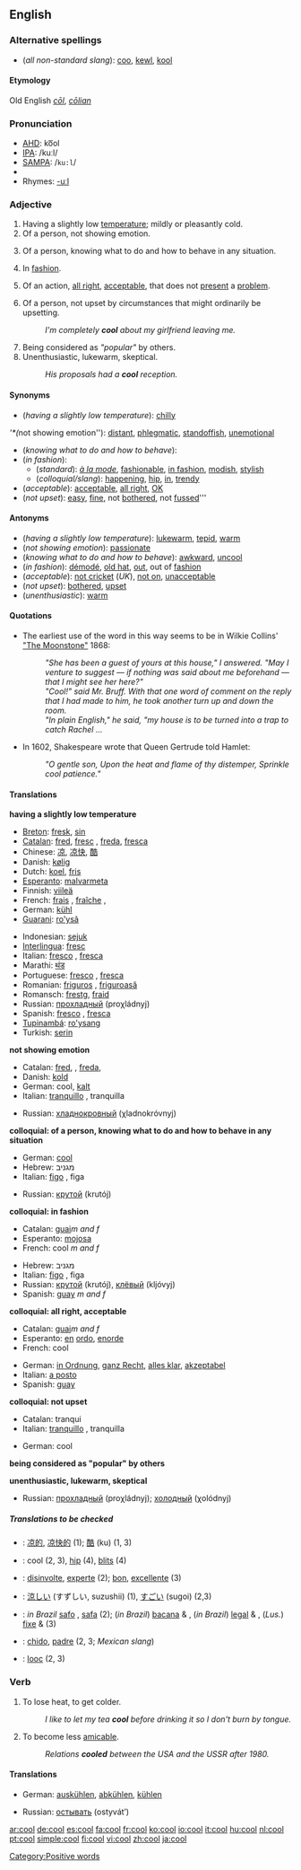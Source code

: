 ==English==

===Alternative spellings===
*(''all non-standard slang''): [[coo]], [[kewl]], [[kool]]

====Etymology====
Old English ''[[cōl]]'', ''[[cōlian]]''

===Pronunciation===
*[[AHD]]: ko͞ol
*[[IPA]]: /kuːl/
*[[SAMPA]]: /<tt>ku:l</tt>/
*{{audio|en-us-cool.ogg|Audio (US)}}
*Rhymes: [[Rhymes:English:-uːl|-uːl]]

===Adjective===
{{en-adj-er}}

# Having a slightly low [[temperature]]; mildly or pleasantly cold.
# Of a person, not showing emotion. 
# {{colloquial}} Of a person, knowing what to do and how to behave in any situation.
# {{colloquial}} In [[fashion]].
# {{colloquial}} Of an action, [[all right]], [[acceptable]], that does not [[present]] a [[problem]].  {{ref|1}}
# {{colloquial}} Of a person, not upset by circumstances that might ordinarily be upsetting.
#:''I'm completely '''cool''' about my girlfriend leaving me.''
# Being considered as ''"popular"'' by others.
# Unenthusiastic, lukewarm, skeptical.
#:''His proposals had a '''cool''' reception.''

====Synonyms====
*(''having a slightly low temperature''): [[chilly]]
'''*(''not showing emotion''): [[distant]], [[phlegmatic]], [[standoffish]], [[unemotional]] 
*(''knowing what to do and how to behave''):
*(''in fashion''):
**(''standard''): ''[[à la mode]]'', [[fashionable]], [[in fashion]], [[modish]], [[stylish]]
**(''colloquial/slang''): [[happening]], [[hip]], [[in]], [[trendy]]
*(''acceptable''): [[acceptable]], [[all right]], [[OK]]
*(''not upset''): [[easy]], [[fine]], not [[bothered]], not [[fussed]]'''

====Antonyms====
*(''having a slightly low temperature''): [[lukewarm]], [[tepid]], [[warm]]
*(''not showing emotion''): [[passionate]]
*(''knowing what to do and how to behave''): [[awkward]], [[uncool]]
*(''in fashion''): [[démodé]], [[old hat]], [[out]], out of [[fashion]]
*(''acceptable''): [[not cricket]] (''UK''), [[not on]], [[unacceptable]]
*(''not upset''): [[bothered]], [[upset]]
*(''unenthusiastic''): [[warm]]

====Quotations====
* {{note|1}} The earliest use of the word in this way seems to be in Wilkie Collins' [http://collins.thefreelibrary.com/The-Moonstone/40-1 "The Moonstone"] 1868:
*:''"She has been a guest of yours at this house," I answered. "May I venture to suggest &mdash; if nothing was said about me beforehand &mdash; that I might see her here?"''
*:''"Cool!" said Mr. Bruff. With that one word of comment on the reply that I had made to him, he took another turn up and down the room.''
*:''"In plain English," he said, "my house is to be turned into a trap to catch Rachel ...''
*In 1602, Shakespeare wrote that Queen Gertrude told Hamlet:
*:''"O gentle son, Upon the heat and flame of thy distemper, Sprinkle cool patience."''

====Translations====
'''having a slightly low temperature'''
{{top}}
*[[Breton]]: [[fresk]], [[sin#Breton|sin]]
*[[Catalan]]: [[fred#Catalan|fred]], [[fresc]] {{m}}, [[freda]], [[fresca]] {{f}}
*Chinese: [[凉]], [[凉快]], [[酷]]
*Danish: [[kølig]]
*Dutch: [[koel]], [[fris]]
*[[Esperanto]]: [[malvarmeta]]
*Finnish: [[viileä]]
*French: [[frais]] {{m}}, [[fraîche]] {{f}},
*German: [[kühl]]
*[[Guarani]]: [[ro'ysã]]
{{mid}}
*Indonesian: [[sejuk]]
*[[Interlingua]]: [[fresc]]
*Italian: [[fresco#Italian|fresco]] {{m}}, [[fresca#Italian|fresca]] {{f}}
*Marathi: [[थंड]]
*Portuguese: [[fresco]] {{m}}, [[fresca]] {{f}}
*Romanian: [[friguros]] {{m}}, [[friguroasă]] {{f}}
*Romansch: [[frestg]], [[fraid]]
*Russian: [[прохладный]] (proχládnyj)
*Spanish: [[fresco#Spanish|fresco]] {{m}}, [[fresca#Spanish|fresca]] {{f}}
*[[Tupinambá]]: [[ro'ysang]]
*Turkish: [[serin]]
{{bottom}}

'''not showing emotion'''
{{top}}
*Catalan: [[fred]], {{m}}, [[freda]], {{f}}
*Danish: [[kold]]
*German: cool, [[kalt]] 
*Italian: [[tranquillo]] {{m}}, tranquilla {{f}}
{{mid}}
*Russian: [[хладнокровный]] (χladnokróvnyj)
{{bottom}}

'''colloquial: of a person, knowing what to do and how to behave in any situation'''
{{top}}
*German: [[cool#German|cool]]
*Hebrew: מגניב
*Italian: [[figo]] {{m}}, figa {{m}}
{{mid}}
*Russian: [[крутой]] (krutój)
{{bottom}}

'''colloquial: in fashion'''
{{top}}
*Catalan: [[guai]]''m and f''
*Esperanto: [[mojosa]]
*French: cool ''m and f''
{{mid}}
*Hebrew: מגניב
*Italian: [[figo]] {{m}}, figa {{m}}
*Russian: [[крутой]] (krutój), [[клёвый]] (kljóvyj)
*Spanish: [[guay]] ''m and f''
{{bottom}}

'''colloquial: all right, acceptable'''
{{top}}
*Catalan: [[guai]]''m and f''
*Esperanto: [[en#Esperanto|en]] [[ordo#Esperanto|ordo]], [[enorde]]
*French: cool
{{mid}}
*German: [[in Ordnung]], [[ganz Recht]], [[alles klar]], [[akzeptabel]]
*Italian: [[a posto]]
*Spanish: [[guay]]
{{bottom}}

'''colloquial: not upset'''
{{top}}
*Catalan: tranqui
*Italian: [[tranquillo]] {{m}}, tranquilla {{f}}
{{mid}}
*German: cool 
{{bottom}}

'''being considered as "popular" by others'''
{{top}}
{{mid}}
{{bottom}}

'''unenthusiastic, lukewarm, skeptical'''
{{top}}
{{mid}}
*Russian: [[прохладный]] (proχládnyj); [[холодный]] (χolódnyj)
{{bottom}}

=====Translations to be checked=====
{{checktrans}}
*{{ttbc|Chinese}}: [[凉的]], [[凉快的]] (1); [[酷]] (ku) (1, 3)
*{{ttbc|Dutch}}: cool (2, 3), [[hip#Dutch|hip]] (4), [[blits]] (4)
*{{ttbc|Interlingua}}: [[disinvolte]], [[experte]] (2); [[bon]], [[excellente]] (3)
*{{ttbc|Japanese}}: [[涼しい]] (すずしい, suzushii) (1), [[すごい]] (sugoi) (2,3)
*{{ttbc|Portuguese}}: ''in Brazil'' [[safo]] {{m}}, [[safa]] {{f}} (2); (''in Brazil'') [[bacana]] {{m}} & {{f}}, (''in Brazil'') [[legal]] {{m}} & {{f}}, (''Lus.'') [[fixe]] {{m}} & {{f}} (3)<!--what does "Lus." mean?  Please write this in full.-->
*{{ttbc|Spanish}}: [[chido]], [[padre]] (2, 3; ''Mexican slang'')
*{{ttbc|Verlan}}: [[looc]] (2, 3)

===Verb===
{{en-verb}}

# To lose heat, to get colder.
#:''I like to let my tea '''cool''' before drinking it so I don't burn by tongue.''
# {{cattag|idiom|figurative}} To become less [[amicable]].
#: ''Relations '''cooled''' between the USA and the USSR after 1980.''

====Translations====
{{rfc-trans}}
{{top}}
*German: [[auskühlen]], [[abkühlen]], [[kühlen]]
{{mid}}
*Russian: [[остывать]] (ostyvát’)
{{bottom}}

[[Category:Positive words]]

[[ar:cool]]
[[de:cool]]
[[es:cool]]
[[fa:cool]]
[[fr:cool]]
[[ko:cool]]
[[io:cool]]
[[it:cool]]
[[hu:cool]]
[[nl:cool]]
[[pt:cool]]
[[simple:cool]]
[[fi:cool]]
[[vi:cool]]
[[zh:cool]]
[[ja:cool]]